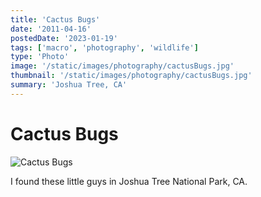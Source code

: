 ```yaml
---
title: 'Cactus Bugs'
date: '2011-04-16'
postedDate: '2023-01-19'
tags: ['macro', 'photography', 'wildlife']
type: 'Photo'
image: '/static/images/photography/cactusBugs.jpg'
thumbnail: '/static/images/photography/cactusBugs.jpg'
summary: 'Joshua Tree, CA'
---
```


# Cactus Bugs

![Cactus Bugs](/static/images/photography/cactusBugs.jpg)

I found these little guys in Joshua Tree National Park, CA.
